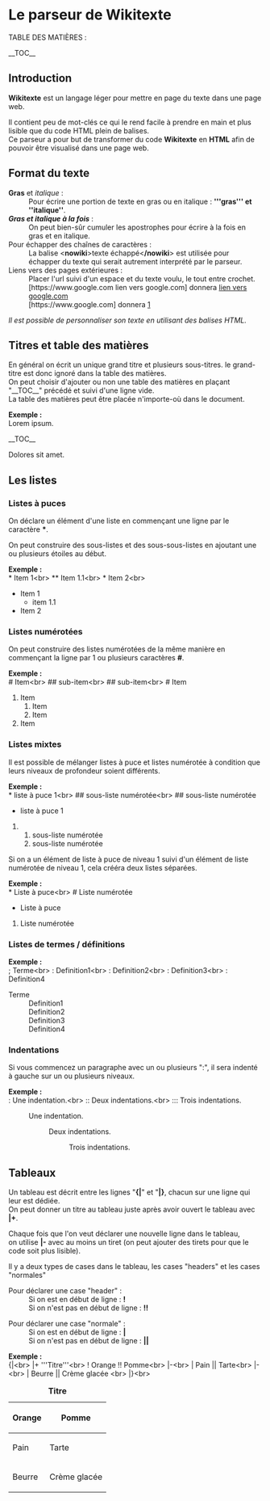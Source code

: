 = Le parseur de Wikitexte =

TABLE DES MATIÈRES :

__TOC__

== Introduction ==

'''Wikitexte''' est un langage léger pour mettre en page du texte dans une page web.

Il contient peu de mot-clés ce qui le rend facile à prendre en main
et plus lisible que du code HTML plein de balises.<br>
Ce parseur a pour but de transformer du code '''Wikitexte''' en '''HTML'''
afin de pouvoir être visualisé dans une page web.

== Format du texte ==

; '''Gras''' et ''italique'' :
: Pour écrire une portion de texte en gras ou en italique : '''<nowiki>'''gras''' et ''italique''</nowiki>'''.
; '''''Gras et italique à la fois''''' :
: On peut bien-sûr cumuler les apostrophes pour écrire à la fois en gras et en italique.
; Pour échapper des chaînes de caractères :
: La balise <'''nowiki'''>texte échappé<'''/nowiki'''> est utilisée pour échapper du texte qui serait autrement interprété par le parseur.
; Liens vers des pages extérieures :
: Placer l'url suivi d'un espace et du texte voulu, le tout entre crochet.
: <nowiki>[https://www.google.com lien vers google.com]</nowiki> donnera [https://www.google.com lien vers google.com]
: <nowiki>[https://www.google.com]</nowiki> donnera [https://www.google.com]

''Il est possible de personnaliser son texte en utilisant des balises HTML.''

== Titres et table des matières ==

En général on écrit un unique grand titre et plusieurs sous-titres. le grand-titre est donc
ignoré dans la table des matières.<br>
On peut choisir d'ajouter ou non une table des matières en plaçant "__TOC__" précédé et suivi d'une ligne vide.<br>
La table des matières peut être placée n'importe-où dans le document.

'''Exemple :'''<br>
Lorem ipsum.

<nowiki>
__TOC__
</nowiki>

Dolores sit amet.

== Les listes ==
=== Listes à puces ===

On déclare un élément d'une liste en commençant une ligne par le caractère '''*'''.

On peut construire des sous-listes et des sous-sous-listes en ajoutant une ou plusieurs étoiles au début.

'''Exemple :'''<br>
<nowiki>
* Item 1<br>
** Item 1.1<br>
* Item 2<br>
</nowiki>

* Item 1
** item 1.1
* Item 2

=== Listes numérotées ===

On peut construire des listes numérotées de la même manière en commençant la ligne
par 1 ou plusieurs caractères '''#'''.

'''Exemple :'''<br>
<nowiki>
# Item<br>
## sub-item<br>
## sub-item<br>
# Item
</nowiki>

# Item
## Item
## Item
# Item

=== Listes mixtes ===

Il est possible de mélanger listes à puce et listes numérotée à condition que leurs niveaux de profondeur soient
différents.

'''Exemple :'''<br>
<nowiki>
* liste à puce 1<br>
## sous-liste numérotée<br>
## sous-liste numérotée
</nowiki>

* liste à puce 1
## sous-liste numérotée
## sous-liste numérotée

Si on a un élément de liste à puce de niveau 1 suivi d'un élément de liste numérotée de niveau 1,
cela crééra deux listes séparées.

'''Exemple :'''<br>
<nowiki>
* Liste à puce<br>
# Liste numérotée
</nowiki>

* Liste à puce
# Liste numérotée

=== Listes de termes / définitions ===

'''Exemple :'''<br>
<nowiki>
; Terme<br>
: Definition1<br>
: Definition2<br>
: Definition3<br>
: Definition4
</nowiki>

; Terme
: Definition1
: Definition2
: Definition3
: Definition4

=== Indentations ===

Si vous commencez un paragraphe avec un ou plusieurs ":", il sera indenté à gauche sur un ou plusieurs niveaux.

'''Exemple :'''<br>
<nowiki>
: Une indentation.<br>
:: Deux indentations.<br>
::: Trois indentations.
</nowiki>

: Une indentation.
:: Deux indentations.
::: Trois indentations.

== Tableaux ==

Un tableau est décrit entre les lignes "'''<nowiki>{|</nowiki>'''" et "'''<nowiki>|}</nowiki>''',
chacun sur une ligne qui leur est dédiée.<br>
On peut donner un titre au tableau juste après avoir ouvert le tableau avec '''<nowiki>|+</nowiki>'''.

Chaque fois que l'on veut déclarer une nouvelle ligne dans le tableau,<br>
on utilise '''<nowiki>|-</nowiki>''' avec au moins un tiret
(on peut ajouter des tirets pour que le code soit plus lisible).

Il y a deux types de cases dans le tableau, les cases "headers" et les cases "normales"

; Pour déclarer une case "header" :
: Si on est en début de ligne : '''<nowiki>!</nowiki>'''
: Si on n'est pas en début de ligne : '''<nowiki>!!</nowiki>'''

; Pour déclarer une case "normale" :
: Si on est en début de ligne : '''<nowiki>|</nowiki>'''
: Si on n'est pas en début de ligne : '''<nowiki>||</nowiki>'''

'''Exemple :'''<br>
<nowiki>
{|<br>
|+ '''Titre'''<br>
! Orange !! Pomme<br>
|-<br>
| Pain || Tarte<br>
|-<br>
| Beurre || Crème glacée <br>
|}<br>
</nowiki>

{|
|+ '''Titre'''
! Orange !! Pomme
|-
| Pain || Tarte
|-
| Beurre || Crème glacée 
|}
